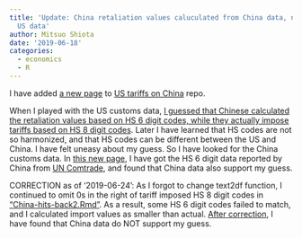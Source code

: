 ```yaml
---
title: 'Update: China retaliation values caluculated from China data, not from the
  US data'
author: Mitsuo Shiota
date: '2019-06-18'
categories:
  - economics
  - R
---
```


I have added [a new page](https://github.com/mitsuoxv/us-tariffs-on-china/blob/master/China-hits-back2.md) to [US tariffs on China](https://github.com/mitsuoxv/us-tariffs-on-china) repo.

When I played with the US customs data, [I guessed that Chinese calculated the retaliation values based on HS 6 digit codes, while they actually impose tariffs based on HS 8 digit codes](https://github.com/mitsuoxv/us-tariffs-on-china/blob/master/China-hits-back.md). Later I have learned that HS codes are not so harmonized, and that HS codes can be different between the US and China. I have felt uneasy about my guess. So I have looked for the China customs data. In [this new page](https://github.com/mitsuoxv/us-tariffs-on-china/blob/master/China-hits-back2.md), I have got the HS 6 digit data reported by China from [UN Comtrade](https://comtrade.un.org/), and found that China data also support my guess.

CORRECTION as of '2019-06-24': As I forgot to change text2df function, I continued to omit 0s in the right of tariff imposed HS 8 digit codes in ["China-hits-back2.Rmd"](https://github.com/mitsuoxv/us-tariffs-on-china/blob/master/China-hits-back2.Rmd). As a result, some HS 6 digit codes failed to match, and I calculated import values as smaller than actual. [After correction](https://github.com/mitsuoxv/us-tariffs-on-china/blob/master/China-hits-back3.md), I have found that China data do NOT support my guess.
